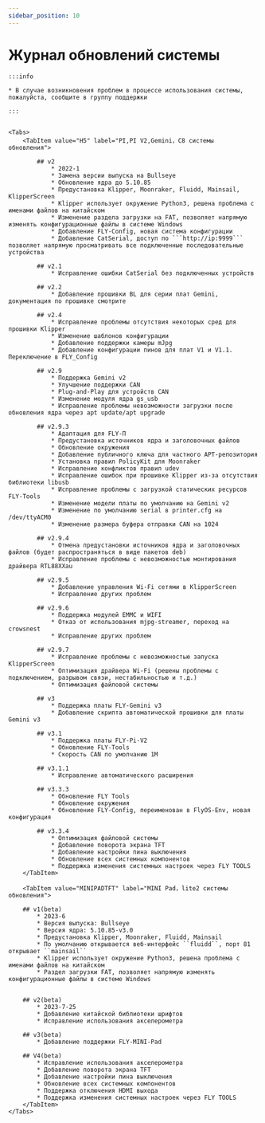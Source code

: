 ```yaml
---
sidebar_position: 10
---
```



# Журнал обновлений системы

    :::info

    * В случае возникновения проблем в процессе использования системы, пожалуйста, сообщите в группу поддержки
    
    :::


    <Tabs>
        <TabItem value="H5" label="PI,PI V2,Gemini，C8 системы обновления">

            ## v2
                * 2022-1
                * Замена версии выпуска на Bullseye
                * Обновление ядра до 5.10.85
                * Предустановка Klipper, Moonraker, Fluidd, Mainsail, KlipperScreen
                * Klipper использует окружение Python3, решена проблема с именами файлов на китайском
                * Изменение раздела загрузки на FAT, позволяет напрямую изменять конфигурационные файлы в системе Windows
                * Добавление FLY-Config, новая система конфигурации
                * Добавление CatSerial, доступ по ```http://ip:9999``` позволяет напрямую просматривать все подключенные последовательные устройства

            ## v2.1
                * Исправление ошибки CatSerial без подключенных устройств

            ## v2.2
                * Добавление прошивки BL для серии плат Gemini, документация по прошивке смотрите

            ## v2.4
                * Исправление проблемы отсутствия некоторых сред для прошивки Klipper
                * Изменение шаблонов конфигурации
                * Добавление поддержки камеры mJpg
                * Добавление конфигурации пинов для плат V1 и V1.1. Переключение в FLY_Config

            ## v2.9
                * Поддержка Gemini v2
                * Улучшение поддержки CAN
                * Plug-and-Play для устройств CAN
                * Изменение модуля ядра gs_usb
                * Исправление проблемы невозможности загрузки после обновления ядра через apt update/apt upgrade

            ## v2.9.3
                * Адаптация для FLY-Π
                * Предустановка источников ядра и заголовочных файлов
                * Обновление окружения
                * Добавление публичного ключа для частного APT-репозитория
                * Установка правил PolicyKit для Moonraker
                * Исправление конфликтов правил udev
                * Исправление ошибок при прошивке Klipper из-за отсутствия библиотеки libusb
                * Исправление проблемы с загрузкой статических ресурсов FLY-Tools
                * Изменение модели платы по умолчанию на Gemini v2
                * Изменение по умолчанию serial в printer.cfg на /dev/ttyACM0
                * Изменение размера буфера отправки CAN на 1024

            ## v2.9.4
                * Отмена предустановки источников ядра и заголовочных файлов (будет распространяться в виде пакетов deb)
                * Исправление проблемы с невозможностью монтирования драйвера RTL88XXau

            ## v2.9.5
                * Добавление управления Wi-Fi сетями в KlipperScreen
                * Исправление других проблем

            ## v2.9.6
                * Поддержка модулей EMMC и WIFI
                * Отказ от использования mjpg-streamer, переход на crowsnest
                * Исправление других проблем

            ## v2.9.7
                * Исправление проблемы с невозможностью запуска KlipperScreen
                * Оптимизация драйвера Wi-Fi (решены проблемы с подключением, разрывом связи, нестабильностью и т.д.)
                * Оптимизация файловой системы

            ## v3
                * Поддержка платы FLY-Gemini v3
                * Добавление скрипта автоматической прошивки для платы Gemini v3

            ## v3.1
                * Поддержка платы FLY-Pi-V2
                * Обновление FLY-Tools
                * Скорость CAN по умолчанию 1M

            ## v3.1.1
                * Исправление автоматического расширения

            ## v3.3.3
                * Обновление FLY Tools
                * Обновление окружения
                * Обновление FLY-Config, переименован в FlyOS-Env, новая конфигурация

            ## v3.3.4
                * Оптимизация файловой системы
                * Добавление поворота экрана TFT
                * Добавление настройки пина выключения
                * Обновление всех системных компонентов
                * Поддержка изменения системных настроек через FLY TOOLS
        </TabItem>

        <TabItem value="MINIPADTFT" label="MINI Pad，lite2 системы обновления">

        ## v1(beta)
            * 2023-6
            * Версия выпуска: Bullseye
            * Версия ядра: 5.10.85-v3.0
            * Предустановка Klipper, Moonraker, Fluidd, Mainsail
            * По умолчанию открывается веб-интерфейс ``fluidd``, порт 81 открывает ``mainsail``
            * Klipper использует окружение Python3, решена проблема с именами файлов на китайском
            * Раздел загрузки FAT, позволяет напрямую изменять конфигурационные файлы в системе Windows


        ## v2(beta)
            * 2023-7-25
            * Добавление китайской библиотеки шрифтов
            * Исправление использования акселерометра

        ## v3(beta)
            * Добавление поддержки FLY-MINI-Pad

        ## V4(beta)
            * Исправление использования акселерометра
            * Добавление поворота экрана TFT
            * Добавление настройки пина выключения
            * Обновление всех системных компонентов
            * Поддержка отключения HDMI выхода
            * Поддержка изменения системных настроек через FLY TOOLS
        </TabItem>
    </Tabs>